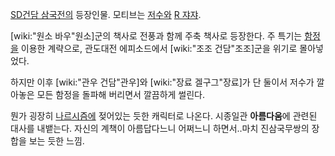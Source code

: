 [[SD건담 삼국전]]의 등장인물. 모티브는 [[저수]]와 [[R 쟈쟈]].

[wiki:"원소 바우"원소]군의 책사로 전풍과 함께 주축 책사로 등장한다. 주 특기는 [[함정]]을 이용한 계략으로, 관도대전 에피소드에서 [wiki:"조조 건담"조조]군을 위기로 몰아넣었다.

하지만 이후 [wiki:"관우 건담"관우]와 [wiki:"장료 겔구그"장료]가 단 둘이서 저수가 깔아놓은 모든 함정을 돌파해 버리면서 깔끔하게 썰린다.

뭔가 굉장히 [[나르시즘]]에 젖어있는 듯한 캐릭터로 나온다. 시종일관 '''아름다움'''에 관련된 대사를 내뱉는다. 자신의 계책이 아름답다느니 어쩌느니 하면서..마치 진삼국무쌍의 장합을 보는 듯한 느낌.
